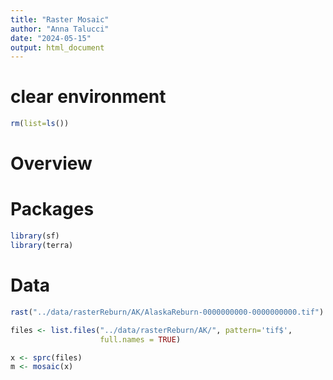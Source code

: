 ```yaml
---
title: "Raster Mosaic"
author: "Anna Talucci"
date: "2024-05-15"
output: html_document
---
```


# clear environment
```r
rm(list=ls())
```


# Overview

# Packages
```r
library(sf)
library(terra)
```

# Data
```r
rast("../data/rasterReburn/AK/AlaskaReburn-0000000000-0000000000.tif")
```

```r
files <- list.files("../data/rasterReburn/AK/", pattern='tif$',
                    full.names = TRUE) 
```

```r
x <- sprc(files) 
m <- mosaic(x)
```